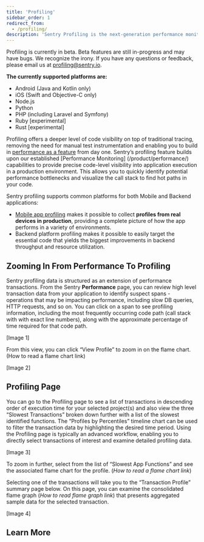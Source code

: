 ```yaml
---
title: 'Profiling'
sidebar_order: 1
redirect_from:
  - /profiling/
description: 'Sentry Profiling is the next-generation performance monitoring platform for your apps. It allows you to collect and analyze performance profiles from real user devices in production to give you a complete picture of how your application performs in a variety of environments.'
---
```


<Note>

Profiling is currently in beta. Beta features are still in-progress and may have bugs. We recognize the irony. If you have any questions or feedback, please email us at [profiling@sentry.io](mailto:profiling@sentry.io).

**The currently supported platforms are:**

- Android (Java and Kotlin only)
- iOS (Swift and Objective-C only)
- Node.js
- Python
- PHP (including Laravel and Symfony)
- Ruby [experimental]
- Rust [experimental]

</Note>

Profiling offers a deeper level of code visibility on top of traditional tracing, removing the need for manual test instrumentation and enabling you to build in [performance as a feature](https://blog.codinghorror.com/performance-is-a-feature/) from day one. Sentry’s profiling feature builds upon our established [Performance Monitoring] (/product/performance/) capabilities to provide precise code-level visibility into application execution in a production environment. This allows you to quickly identify potential performance bottlenecks and visualize the call stack to find hot paths in your code.

Sentry profiling supports common platforms for both Mobile and Backend applications:

- [Mobile app profiling](/product/profiling/getting-started/mobile-app-profiling) makes it possible to collect **profiles from real devices in production**, providing a complete picture of how the app performs in a variety of environments.
- Backend platform profiling makes it possible to easily target the essential code that yields the biggest improvements in backend throughput and resource utilization.

## Zooming In From Performance To Profiling

Sentry profiling data is structured as an extension of performance transactions.  From the Sentry **Performance** page, you can review high level transaction data from your application to identify suspect spans - operations that may be impacting performance, including slow DB queries, HTTP requests, and so on.  You can click on a span to see profiling information, including the most frequently occurring code path (call stack with with exact line numbers), along with the approximate percentage of time required for that code path.

[Image 1]

From this view, you can click “View Profile” to zoom in on the flame chart. (How to read a flame chart link)

[Image 2]

## Profiling Page

You can go to the Profiling page to see a list of transactions in descending order of execution time for your selected project(s) and also view the three “Slowest Transactions” broken down further with a list of the slowest identified functions. The “Profiles by Percentiles” timeline chart can be used to filter the transaction data by highlighting the desired time period.  Using the Profiling page is typically an advanced workflow, enabling you to directly select transactions of interest and examine detailed profiling data.

[Image 3]

To zoom in further, select from the list of “Slowest App Functions” and see the associated flame chart for the profile.  (*How to read a flame chart link*)

Selecting one of the transactions will take you to the “Transaction Profile” summary page below.  On this page, you can examine the consolidated flame graph (*How to read flame graph link*) that presents aggregated sample data for the selected transaction.

[Image 4]

## Learn More

<PageGrid />
